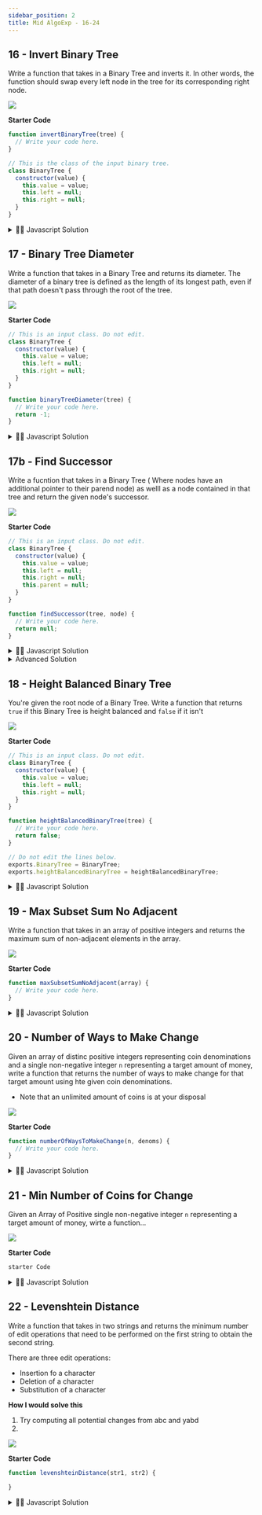 ```yaml
---
sidebar_position: 2
title: Mid AlgoExp - 16-24
---
```



## 16 - Invert Binary Tree

Write a function that takes in a Binary Tree and inverts it. In other words, the function should swap every left node in the tree for its corresponding right node.

![](../../static/img/2022-06-12-11-26-16.png)

**Starter Code**

```js
function invertBinaryTree(tree) {
  // Write your code here.
}

// This is the class of the input binary tree.
class BinaryTree {
  constructor(value) {
    this.value = value;
    this.left = null;
    this.right = null;
  }
}
```

<details>
<summary>
 👨‍🔬 Javascript Solution
</summary>

<div>

![](../../static/img/2022-06-12-12-00-37.png)

<iframe
  width="380"
  height="420"
  src="https://www.youtube.com/embed/pqWXSxn-4oM"
  title="YouTube video player"
  frameborder="0"
  allow="accelerometer; autoplay; clipboard-write; encrypted-media; gyroscope; picture-in-picture"
  allowfullscreen="true"
></iframe>

```javascript

function invertBinaryTree(tree) {
    // Write your code here.
    const queue = [tree];
    while (queue.length) {
        const current = queue.shift();
        if (current === null) continue;
        swapLeftAndRight(current);
        queue.push(current.left);
        queue.push(current.right);
    }



}

function swapLeftAndRight(tree) {
    const left = tree.left;
    tree.left = tree.right;
    tree.right = left;
}
}

```

</div>
</details>

## 17 - Binary Tree Diameter

Write a function that takes in a Binary Tree and returns its diameter. The diameter of a binary tree is defined as the length of its longest path, even if that path doesn't pass through the root of the tree.

![](../../static/img/2022-06-12-11-57-43.png)

**Starter Code**

```js
// This is an input class. Do not edit.
class BinaryTree {
  constructor(value) {
    this.value = value;
    this.left = null;
    this.right = null;
  }
}

function binaryTreeDiameter(tree) {
  // Write your code here.
  return -1;
}
```

<details>
<summary>
 👨‍🔬 Javascript Solution
</summary>

<div>

![](../../static/img/2022-06-12-02-17-29.png)

<iframe
  width="380"
  height="420"
  src="https://www.youtube.com/embed/9kDaGmTZhVI"
  title="YouTube video player"
  frameborder="0"
  allow="accelerometer; autoplay; clipboard-write; encrypted-media; gyroscope; picture-in-picture"
  allowfullscreen="true"
></iframe>

```javascript
Solution Code
}

```

</div>
</details>

## 17b - Find Successor

Write a fucntion that takes in a Binary Tree ( Where nodes have an additional pointer to their parend node) as welll as a node contained in that tree and return the given node's successor.

![](../../static/img/2022-06-13-22-14-45.png)

**Starter Code**

```js
// This is an input class. Do not edit.
class BinaryTree {
  constructor(value) {
    this.value = value;
    this.left = null;
    this.right = null;
    this.parent = null;
  }
}

function findSuccessor(tree, node) {
  // Write your code here.
  return null;
}
```

<details>
<summary>
 👨‍🔬 Javascript Solution
</summary>

<div>

![](../../static/img/2022-06-12-02-17-29.png)

<iframe
  width="380"
  height="420"
  src="https://www.youtube.com/embed/9kDaGmTZhVI"
  title="YouTube video player"
  frameborder="0"
  allow="accelerometer; autoplay; clipboard-write; encrypted-media; gyroscope; picture-in-picture"
  allowfullscreen="true"
></iframe>

```javascript
class BinaryTree {
  constructor(value) {
    this.value = value;
    this.left = null;
    this.right = null;
    this.parent = null;
  }
}

function findSuccessor(tree, node) {
  const inOrderTraversalOrder = getInOrderTraversalOrder(tree);

  for (let idx = 0; idx < inOrderTraversalOrder.length; idx++) {
    const currentNode = inOrderTraversalOrder[idx];
    if (currentNode !== node) continue;

    if (idx === inOrderTraversalOrder.length - 1) return null;

    return inOrderTraversalOrder[idx + 1];
  }
}

function getInOrderTraversalOrder(node, order = []) {
  if (node === null) return order;
  getInOrderTraversalOrder(node.left, order);
  order.push(node);
  getInOrderTraversalOrder(node.right, order);

  return order;
}
```

</div>
</details>

<details>

<summary>Advanced Solution</summary>

```js
function findSuccessor(tree, node) {
  if (node.right !== null) return getLeftMostChild(node.right);
  return getRightMostParent(node);
}

function getLeftMostChild(node) {
  let currentNode = node;
  while (currentNode.left !== null) {
    currentNode = currentNode.left;
  }

  return currentNode;
}

function getRightMostParent(node) {
  let currentNode = node;
  while (
    currentNode.parent !== null &&
    currentNode.parent.right == currentNode
  ) {
    currentNode = currentNode.parent;
  }
  return currentNode.parent;
}
```

</details>

## 18 - Height Balanced Binary Tree

You're given the root node of a Binary Tree. Write a function that returns `true` if this Binary Tree is height balanced and `false` if it isn't

![](../../static/img/2022-06-23-01-36-11.png)

**Starter Code**

```js
// This is an input class. Do not edit.
class BinaryTree {
  constructor(value) {
    this.value = value;
    this.left = null;
    this.right = null;
  }
}

function heightBalancedBinaryTree(tree) {
  // Write your code here.
  return false;
}

// Do not edit the lines below.
exports.BinaryTree = BinaryTree;
exports.heightBalancedBinaryTree = heightBalancedBinaryTree;
```

<details>
<summary>
 👨‍🔬 Javascript Solution
</summary>

<div>

![](../../static/img/2022-06-12-02-17-29.png)

<iframe
  width="380"
  height="420"
  src="https://www.youtube.com/embed/ofSsDWpqfZo"
  title="YouTube video player"
  frameborder="0"
  allow="accelerometer; autoplay; clipboard-write; encrypted-media; gyroscope; picture-in-picture"
  allowfullscreen="true"
></iframe>

```javascript
class BinaryTree {
    constructor(value) {
        this.value = value;
        this.left = null;
        this.right = null;
    }
}

class TreeInfo {
    constructor(isBalanced, height) {
        this.isBalanced = isBalanced;
        this.height = height;
    }
}

function heightBalancedBinaryTree(tree) {
    const treeInfo = getTreeInfo(tree);
    return treeInfo.isBalanced;
}

function getTreeInfo(node) {
    if (node === null) return new TreeInfo(true, -1);
    const leftSubtreeInfo = getTreeInfo(node.left);
    const rightSubtreeInfo = getTreeInfo(node.right);

    const isBalanced = leftSubtreeInfo.isBalanced && rightSubtreeInfo.isBalanced && Math.abs(leftSubtreeInfo.height - rightSubtreeInfo.height) <=1;
	const height = Math.max(leftSubtreeInfo.height, rightSubtreeInfo.height) + 1;
    return new TreeInfo(isBalanced, height);

}
// Do not edit the lines below.
exports.BinaryTree = BinaryTree;
exports.heightBalancedBinaryTree = heightBalancedBinaryTree;

}

```

</div>
</details>

## 19 - Max Subset Sum No Adjacent

Write a function that takes in an array of positive integers and returns the maximum sum of non-adjacent elements in the array.

![](../../static/img/2022-06-23-02-40-44.png)

**Starter Code**

```js
function maxSubsetSumNoAdjacent(array) {
  // Write your code here.
}
```

<details>
<summary>
 👨‍🔬 Javascript Solution
</summary>

<div>

![](../../static/img/2022-06-12-02-17-29.png)

<iframe
  width="380"
  height="420"
  src="https://www.youtube.com/embed/9kDaGmTZhVI"
  title="YouTube video player"
  frameborder="0"
  allow="accelerometer; autoplay; clipboard-write; encrypted-media; gyroscope; picture-in-picture"
  allowfullscreen="true"
></iframe>

```javascript
function maxSubsetSumNoAdjacent(array) {
  if (!array.length) return 0;
  if (array.length === 1) return array[0];

  const maxSums = array.slice();
  maxSums[1] = Math.max(array[0], array[1]);
  for (let i = 2; i < array.length; i++) {
    maxSums[i] = Math.max(maxSums[i - 1], maxSums[i - 2] + array[i]);
  }
  return maxSums[maxSums.length - 1];
}
```

</div>
</details>

## 20 - Number of Ways to Make Change

Given an array of distinc positive integers representing coin denominations and a single non-negative integer `n` representing a target amount of money, write a function that returns the number of ways to make change for that target amount using hte given coin denominations.

- Note that an unlimited amount of coins is at your disposal

![](../../static/img/2022-06-25-22-43-52.png)

**Starter Code**

```js
function numberOfWaysToMakeChange(n, denoms) {
  // Write your code here.
}
```

<details>
<summary>
 👨‍🔬 Javascript Solution
</summary>

<div>

<iframe
  width="380"
  height="420"
  src="https://www.youtube.com/embed/mSCleaTGP2Q"
  title="YouTube video player"
  frameborder="0"
  allow="accelerometer; autoplay; clipboard-write; encrypted-media; gyroscope; picture-in-picture"
  allowfullscreen="true"
></iframe>

```javascript

function numberOfWaysToMakeChange(n, denoms) {
    const ways = new Array(n + 1).fill(0);
    ways[0] = 1;
    for (let denom of denoms) {
        for (let amount = 1; amount < n + 1; amount++) {
            if (denom <= amount) ways[amount] += ways[amount - denom];
        }
    }
    return ways[n];

}

}

```

</div>
</details>

## 21 - Min Number of Coins for Change

Given an Array of Positive single non-negative integer `n` representing a target amount of money, wirte a function...

![](../../static/img/2022-05-06-15-44-28.png)

**Starter Code**

```js
starter Code

```

<details>
<summary>
 👨‍🔬 Javascript Solution
</summary>

<div>

![](../../static/img/2022-06-12-02-17-29.png)

<iframe
  width="380"
  height="420"
  src="https://www.youtube.com/embed/9kDaGmTZhVI"
  title="YouTube video player"
  frameborder="0"
  allow="accelerometer; autoplay; clipboard-write; encrypted-media; gyroscope; picture-in-picture"
  allowfullscreen="true"
></iframe>

```javascript
Solution Code
}

```

</div>
</details>

## 22 - Levenshtein Distance

Write a function that takes in two strings and returns the minimum number of edit operations that need to be performed on the first string to obtain the second string.

There are three edit operations:

- Insertion fo a character
- Deletion of a character
- Substitution of a character

**How I would solve this**

1. Try computing all potential changes from abc and yabd
2.

![](../../static/img/2022-06-29-01-20-53.png)

**Starter Code**

```js
function levenshteinDistance(str1, str2) {

}
```

<details>
<summary>
 👨‍🔬 Javascript Solution
</summary>

<div>

- We can create a table to compare which is the distance between them

<iframe
  width="100%"
  height="420"
  src="https://www.youtube.com/embed/8V1q-eT2NoQ"
  allowfullscreen="true"
/>

```javascript
function levenshteinDistance(str1, str2) {
  const edits = [];
  for (let i = 0; i < str2.length + 1; i++) {
    const row = [];
    for (let j = 0; j < str1.length + 1; j++) {
      row.push(j);
    }

    row[0] = i;
    edits.push(row);
  }

  for (let i = 1; i < str2.length + 1; i++) {
    for (let j = 1; j < str1.length + 1; j++) {
      if (str2[i - 1] === str1[j - 1]) {
        edits[i][j] = edits[i - 1][j - 1];
      } else {
        edits[i][j] =
          1 + Math.min(edits[i - 1][j - 1], edits[i - 1][j], edits[i][j - 1]);
      }
    }
  }
  return edits[str2.length][str1.length];
}

// Do not edit the line below.
exports.levenshteinDistance = levenshteinDistance;
```

</div>
</details>

## 23a - Number of ways to Traverse Graph

You are given two positive integers representing the width and height of a grid-shaped, rectangular graph.
Write a fucntion that returns the number of ways to reach the bottom right corner of the graph when starting at the top left corner. Each move you take must either go down or riight.
In other words, you cna never move up or left in the graph.

![](../../static/img/2022-06-29-22-46-55.png)

```js title="Starter code"
function numberOfWaysToTraverseGraph(width, height) {
  return 0;
}
```

<details>
<summary>
 👨‍🔬 Solutions
</summary>


<iframe
  width="100%"
  height="420"
  src="https://www.youtube.com/embed/P5BTK6G2trg"
  allowfullscreen="true"
/>


<Tabs>
  <TabItem value="js" label="Js">

```js
function numberOfWaysToTraverseGraph(width, height) {
  // Write your code here.
  const ways = []
  for(let i=0; i< height; i++){
    ways.push([])
    for(let j =0; j<width; j++){
      ways[i].push(0)
    }
  }
  
 for(let i=0; i< height; i++){
    
    for(let j =0; j<width; j++){
      if(i ==0 || j==0){
        ways[i][j] = 1
      }else{
        
      ways[i][j] = ways[i-1][j] + ways[i][j-1]
      }
      
    }
  }
  return ways[height-1][width-1]
  
}
```

  </TabItem>

  <TabItem value="py" label="Py">

```py
def status():
    print("On Development - Coming Soon using Python!")

```

  </TabItem>
  <TabItem value="java" label="Java">

```java
class HelloWorld {
    public static void main(String[] args) {
        System.out.println("On Development - Coming Soon using Java!"); 
    }
}

```

  </TabItem>

  <TabItem value="c++" label="C++">

```cpp
#include <iostream>

int main() {
    std::cout << "On Development - Coming Soon using C++!";
    return 0;
}
```

  </TabItem>
  
</Tabs>

</details>

## 23b - Kadane's Algorithm


Write a function that takes in a non-empty array of integers and returns the maximum sum that can be obtained by summing up all of the integers ina  non-empty subarray of the input array.
A subarray must only contain adjacent number (numbers next to each other in the input array)


```js title="Starter code"
function kadanesAlgorithm(array) {
  // Write your code here.
}

```

<details>
<summary>
 👨‍🔬 Solutions
</summary>


<iframe
  width="100%"
  height="420"
  src="https://www.youtube.com/embed/P5BTK6G2trg"
  allowfullscreen="true"
/>


<Tabs>
  <TabItem value="js" label="Js">

```js
function status() {
  console.log("On Development - Coming Soon!");
}
```

  </TabItem>

  <TabItem value="py" label="Py">

```py
def status():
    print("On Development - Coming Soon using Python!")

```

  </TabItem>
  <TabItem value="java" label="Java">

```java
class HelloWorld {
    public static void main(String[] args) {
        System.out.println("On Development - Coming Soon using Java!"); 
    }
}

```

  </TabItem>

  <TabItem value="c++" label="C++">

```cpp
#include <iostream>

int main() {
    std::cout << "On Development - Coming Soon using C++!";
    return 0;
}
```

  </TabItem>
  
</Tabs>

</details>

## 24 - Single Cycle Check

You are given an array of integers where each integer represents a jump of its value in the array. For instance, the integer `2` represents a jump of two indices forward in the array: 
the integer  `-3` represents a jump of three indices backward in the array.

If a jump spills past the array's bounds, it wraps over to the other side. For instance, a jump of `-1` at index `0` bring us to the last index in the array. Similarly, a jump of `1` at the last index in the array bring us to index `0`

Write a function that returns a boolean representing whether the jumps in the array form a single cycle. A single cycle occurs if, starting at any index in the array and following the jumps, every element in the array is visited exactly once before landing back on the starting index.

../../static/img/2022-06-30-02-46-50.png

```js title="Starter code"
function numberOfWaysToTraverseGraph(width, height) {
  return 0;
}
```

<details>
<summary>
 👨‍🔬 Solutions
</summary>


<iframe
  width="100%"
  height="420"
  src="https://www.youtube.com/embed/8V1q-eT2NoQ"
  allowfullscreen="true"
/>


<Tabs>
  <TabItem value="js" label="Js">

```js
function status() {
  console.log("On Development - Coming Soon!");
}
```

  </TabItem>

  <TabItem value="py" label="Py">

```py
def status():
    print("On Development - Coming Soon using Python!")

```

  </TabItem>
  <TabItem value="java" label="Java">

```java
class HelloWorld {
    public static void main(String[] args) {
        System.out.println("On Development - Coming Soon using Java!"); 
    }
}

```

  </TabItem>

  <TabItem value="c++" label="C++">

```cpp
#include <iostream>

int main() {
    std::cout << "On Development - Coming Soon using C++!";
    return 0;
}
```

  </TabItem>
  
</Tabs>

</details>